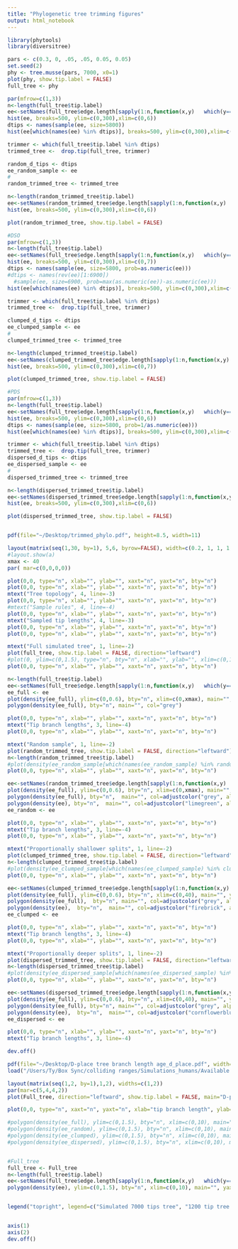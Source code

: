 ```yaml
---
title: "Phylogenetic tree trimming figures"
output: html_notebook
---
```

```r
library(phytools)
library(diversitree)
```



```r

pars <- c(0.3, 0, .05, .05, 0.05, 0.05)
set.seed(2)
phy <- tree.musse(pars, 7000, x0=1)
plot(phy, show.tip.label = FALSE)
full_tree <- phy
```

```r
par(mfrow=c(1,3))
n<-length(full_tree$tip.label)
ee<-setNames(full_tree$edge.length[sapply(1:n,function(x,y)   which(y==x),y=full_tree$edge[,2])],full_tree$tip.label)
hist(ee, breaks=500, ylim=c(0,300),xlim=c(0,6))
dtips <- names(sample(ee, size=5800)) 
hist(ee[which(names(ee) %in% dtips)], breaks=500, ylim=c(0,300),xlim=c(0,6))

trimmer <- which(full_tree$tip.label %in% dtips)
trimmed_tree <-  drop.tip(full_tree, trimmer)

random_d_tips <- dtips
ee_random_sample <- ee
#
random_trimmed_tree <- trimmed_tree

n<-length(random_trimmed_tree$tip.label)
ee<-setNames(random_trimmed_tree$edge.length[sapply(1:n,function(x,y)   which(y==x),y=random_trimmed_tree$edge[,2])],random_trimmed_tree$tip.label)
hist(ee, breaks=500, ylim=c(0,300),xlim=c(0,6))

plot(random_trimmed_tree, show.tip.label = FALSE)


```

```r
#DSO
par(mfrow=c(1,3))
n<-length(full_tree$tip.label)
ee<-setNames(full_tree$edge.length[sapply(1:n,function(x,y)   which(y==x),y=full_tree$edge[,2])],full_tree$tip.label)
hist(ee, breaks=500, ylim=c(0,300),xlim=c(0,7))
dtips <- names(sample(ee, size=5800, prob=as.numeric(ee))) 
#dtips <- names(rev(ee)[1:6900])
  #sample(ee, size=6900, prob=max(as.numeric(ee))-as.numeric(ee))) 
hist(ee[which(names(ee) %in% dtips)], breaks=500, ylim=c(0,300),xlim=c(0,7))

trimmer <- which(full_tree$tip.label %in% dtips)
trimmed_tree <-  drop.tip(full_tree, trimmer)

clumped_d_tips <- dtips
ee_clumped_sample <- ee
#
clumped_trimmed_tree <- trimmed_tree

n<-length(clumped_trimmed_tree$tip.label)
ee<-setNames(clumped_trimmed_tree$edge.length[sapply(1:n,function(x,y)   which(y==x),y=clumped_trimmed_tree$edge[,2])],clumped_trimmed_tree$tip.label)
hist(ee, breaks=500, ylim=c(0,300),xlim=c(0,7))

plot(clumped_trimmed_tree, show.tip.label = FALSE)

```


```r
#PDS
par(mfrow=c(1,3))
n<-length(full_tree$tip.label)
ee<-setNames(full_tree$edge.length[sapply(1:n,function(x,y)   which(y==x),y=full_tree$edge[,2])],full_tree$tip.label)
hist(ee, breaks=500, ylim=c(0,300),xlim=c(0,6))
dtips <- names(sample(ee, size=5800, prob=1/as.numeric(ee))) 
hist(ee[which(names(ee) %in% dtips)], breaks=500, ylim=c(0,300),xlim=c(0,6))

trimmer <- which(full_tree$tip.label %in% dtips)
trimmed_tree <-  drop.tip(full_tree, trimmer)
dispersed_d_tips <- dtips
ee_dispersed_sample <- ee
#
dispersed_trimmed_tree <- trimmed_tree

n<-length(dispersed_trimmed_tree$tip.label)
ee<-setNames(dispersed_trimmed_tree$edge.length[sapply(1:n,function(x,y)   which(y==x),y=dispersed_trimmed_tree$edge[,2])],dispersed_trimmed_tree$tip.label)
hist(ee, breaks=500, ylim=c(0,300),xlim=c(0,6))

plot(dispersed_trimmed_tree, show.tip.label = FALSE)



```


















```r
pdf(file="~/Desktop/trimmed_phylo.pdf", height=8.5, width=11)

layout(matrix(seq(1,30, by=1), 5,6, byrow=FALSE), width=c(0.2, 1, 1, 1, 1, 0.1), heights = c(0.1, 1.5, 0.01, 0.5, 0.2))
#layout.show(a)
xmax <- 40
par( mar=c(0,0,0,0))

plot(0,0, type="n", xlab="", ylab="", xaxt="n", yaxt="n", bty="n")
plot(0,0, type="n", xlab="", ylab="", xaxt="n", yaxt="n", bty="n")
mtext("Tree topology", 4, line=-3)
plot(0,0, type="n", xlab="", ylab="", xaxt="n", yaxt="n", bty="n")
#mtext("Sample rules", 4, line=-4)
plot(0,0, type="n", xlab="", ylab="", xaxt="n", yaxt="n", bty="n")
mtext("Sampled tip lengths", 4, line=-3)
plot(0,0, type="n", xlab="", ylab="", xaxt="n", yaxt="n", bty="n")
plot(0,0, type="n", xlab="", ylab="", xaxt="n", yaxt="n", bty="n")

mtext("Full simulated tree", 1, line=-2)
plot(full_tree, show.tip.label = FALSE, direction="leftward")
#plot(0, ylim=c(0,1.5), type="n", bty="n", xlab="", ylab="", xlim=c(0,10), main="", xaxt="n", yaxt="n")
plot(0,0, type="n", xlab="", ylab="", xaxt="n", yaxt="n", bty="n")

n<-length(full_tree$tip.label)
ee<-setNames(full_tree$edge.length[sapply(1:n,function(x,y)   which(y==x),y=full_tree$edge[,2])],full_tree$tip.label)
ee_full <- ee
plot(density(ee_full), ylim=c(0,0.6), bty="n", xlim=c(0,xmax), main="", col="cornflowerblue", type="n")
polygon(density(ee_full), bty="n", main="", col="grey")

plot(0,0, type="n", xlab="", ylab="", xaxt="n", yaxt="n", bty="n")
mtext("Tip branch lengths", 3, line=-4)
plot(0,0, type="n", xlab="", ylab="", xaxt="n", yaxt="n", bty="n")

mtext("Random sample", 1, line=-2)
plot(random_trimmed_tree, show.tip.label = FALSE, direction="leftward")
n<-length(random_trimmed_tree$tip.label)
#plot(density(ee_random_sample[which(names(ee_random_sample) %in% random_d_tips)]), ylim=c(0,1.5), bty="n", xlim=c(0,10), main="", xaxt="n")
plot(0,0, type="n", xlab="", ylab="", xaxt="n", yaxt="n", bty="n")

ee<-setNames(random_trimmed_tree$edge.length[sapply(1:n,function(x,y)   which(y==x),y=random_trimmed_tree$edge[,2])],random_trimmed_tree$tip.label)
plot(density(ee_full), ylim=c(0,0.6), bty="n", xlim=c(0,xmax), main="", yaxt="n", col=adjustcolor("grey", alpha=0.5), type="n")
polygon(density(ee_full), bty="n",  main="", col=adjustcolor("grey", alpha=0.5))
polygon(density(ee), bty="n",  main="", col=adjustcolor("limegreen", alpha=0.5))
ee_random <- ee

plot(0,0, type="n", xlab="", ylab="", xaxt="n", yaxt="n", bty="n")
mtext("Tip branch lengths", 3, line=-4)
plot(0,0, type="n", xlab="", ylab="", xaxt="n", yaxt="n", bty="n")

mtext("Proportionally shallower splits", 1, line=-2)
plot(clumped_trimmed_tree, show.tip.label = FALSE, direction="leftward")
n<-length(clumped_trimmed_tree$tip.label)
#plot(density(ee_clumped_sample[which(names(ee_clumped_sample) %in% clumped_d_tips)]), ylim=c(0,1.5), bty="n", xlim=c(0,10), main="", xaxt="n")
plot(0,0, type="n", xlab="", ylab="", xaxt="n", yaxt="n", bty="n")

ee<-setNames(clumped_trimmed_tree$edge.length[sapply(1:n,function(x,y)   which(y==x),y=clumped_trimmed_tree$edge[,2])],clumped_trimmed_tree$tip.label)
plot(density(ee_full), ylim=c(0,0.6), bty="n", xlim=c(0,40), main="", yaxt="n", col=adjustcolor("limegreen", alpha=0.5), type="n")
polygon(density(ee_full),  bty="n", main="", col=adjustcolor("grey", alpha=0.5))
polygon(density(ee),  bty="n",  main="", col=adjustcolor("firebrick", alpha=0.5))
ee_clumped <- ee

plot(0,0, type="n", xlab="", ylab="", xaxt="n", yaxt="n", bty="n")
mtext("Tip branch lengths", 3, line=-4)
plot(0,0, type="n", xlab="", ylab="", xaxt="n", yaxt="n", bty="n")

mtext("Proportionally deeper splits", 1, line=-2)
plot(dispersed_trimmed_tree, show.tip.label = FALSE, direction="leftward")
n<-length(dispersed_trimmed_tree$tip.label)
#plot(density(ee_dispersed_sample[which(names(ee_dispersed_sample) %in% dispersed_d_tips)]), ylim=c(0,1.5), bty="n", xlim=c(0,10), main="", xaxt="n")
plot(0,0, type="n", xlab="", ylab="", xaxt="n", yaxt="n", bty="n")

ee<-setNames(dispersed_trimmed_tree$edge.length[sapply(1:n,function(x,y)   which(y==x),y=dispersed_trimmed_tree$edge[,2])],dispersed_trimmed_tree$tip.label)
plot(density(ee_full), ylim=c(0,0.6), bty="n", xlim=c(0,40), main="", yaxt="n", col=adjustcolor("grey", alpha=0.5), type="n")
polygon(density(ee_full), bty="n", main="", col=adjustcolor("grey", alpha=0.5))
polygon(density(ee),  bty="n",  main="", col=adjustcolor("cornflowerblue", alpha=0.5))
ee_dispersed <- ee

plot(0,0, type="n", xlab="", ylab="", xaxt="n", yaxt="n", bty="n")
mtext("Tip branch lengths", 3, line=-4)

dev.off()
```







```r
pdf(file="~/Desktop/D-place tree branch length age_d_place.pdf", width=11, height=8.5, bg="transparent")
load("/Users/Ty/Box Sync/colliding ranges/Simulations_humans/Available trees/Full_tree.Rdata")

layout(matrix(seq(1,2, by=1),1,2), widths=c(1,2))
par(mar=c(5,4,4,2))
plot(Full_tree, direction="leftward", show.tip.label = FALSE, main="D-place tree")

plot(0,0, type="n", xaxt="n", yaxt="n", xlab="tip branch length", ylab="Density", bty="n", xlim=c(0,40), ylim=c(0,0.5))

#polygon(density(ee_full), ylim=c(0,1.5), bty="n", xlim=c(0,10), main="", col=adjustcolor("grey", alpha=0.5))
#polygon(density(ee_random), ylim=c(0,1.5), bty="n", xlim=c(0,10), main="", col=adjustcolor("limegreen", alpha=0.5))
#polygon(density(ee_clumped), ylim=c(0,1.5), bty="n", xlim=c(0,10), main="", col=adjustcolor("firebrick", alpha=0.5))
#polygon(density(ee_dispersed), ylim=c(0,1.5), bty="n", xlim=c(0,10), main="", col=adjustcolor("cornflowerblue", alpha=0.5))


#Full_tree
full_tree <- Full_tree
n<-length(full_tree$tip.label)
ee<-setNames(full_tree$edge.length[sapply(1:n,function(x,y)   which(y==x),y=full_tree$edge[,2])],full_tree$tip.label)
polygon(density(ee), ylim=c(0,1.5), bty="n", xlim=c(0,10), main="", yaxt="n", col=adjustcolor("black", alpha=0.5), border="red")


legend("topright", legend=c("Simulated 7000 tips tree", "1200 tip tree pruned randomely from the full tree", "1200 tip pruned tree proportionally biasing shallower splits ", "1200 tip pruned tree proportionally biasing deeper splits" , "1196 tip D-place tree"), fill=c(adjustcolor("grey", alpha=0.5),adjustcolor("limegreen", alpha=0.5),adjustcolor("firebrick", alpha=0.5),adjustcolor("cornflowerblue", alpha=0.5),adjustcolor("black", alpha=0.5)))


axis(1)
axis(2)
dev.off()

```



















